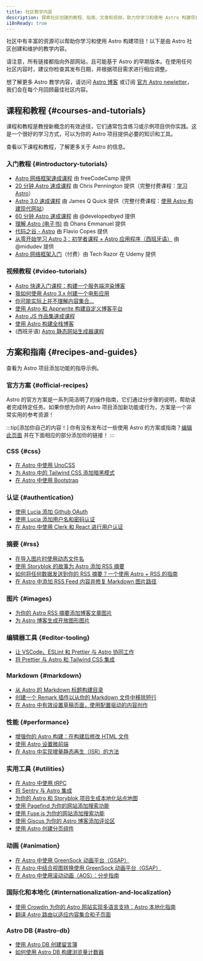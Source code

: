 ```yaml
---
title: 社区教学内容
description: 探索社区创建的教程、指南、文章和视频，助力你学习和使用 Astro 构建项目！
i18nReady: true
---
```


社区中有丰富的资源可以帮助你学习和使用 Astro 构建项目！以下是由 Astro 社区创建和维护的教学内容。

请注意，所有链接都指向外部网站，且可能基于 Astro 的早期版本。在使用任何社区内容时，建议你检查其发布日期，并根据项目需求进行相应调整。

想了解更多 Astro 教学内容，请访问 [Astro 博客](https://astro.build/blog/) 或订阅 [官方 Astro newletter](https://astro.build/newsletter/signup)，我们会在每个月回顾最佳社区内容。

## 课程和教程 \{#courses-and-tutorials\}

课程和教程是教授新概念的有效途径，它们通常包含练习或示例项目供你实践。这是一个很好的学习方式，可以为你的 Astro 项目提供必要的知识和工具。

查看以下课程和教程，了解更多关于 Astro 的信息。

### 入门教程 \{#introductory-tutorials\}
  - [Astro 网络框架速成课程](https://www.youtube.com/watch?v=e-hTm5VmofI) 由 freeCodeCamp 提供
  - [20 分钟 Astro 速成课程](https://www.youtube.com/watch?v=zrPVTf761OI) 由 Chris Pennington 提供（完整付费课程：[学习 Astro](https://learnastro.dev/)）
  - [Astro 3.0 速成课程](https://www.youtube.com/watch?v=qBOz6TpYAOg) 由 James Q Quick 提供（完整付费课程：[使用 Astro 构建现代网站](https://astrocourse.dev/)）
  - [60 分钟 Astro 速成课程](https://www.youtube.com/watch?v=NniT0vKyn-E) 由 @developedbyed 提供
  - [理解 Astro (电子书)](https://www.ohansemmanuel.com/books/understanding-astro) 由 Ohans Emmanuel 提供
  - [代码之谷 - Astro](https://thevalleyofcode.com/astro) 由 Flavio Copes 提供
  - [从零开始学习 Astro 3：初学者课程 + Astro 应用程序（西班牙语）](https://www.youtube.com/watch?v=RB5tR_nqUEw) 由 @midudev 提供
  - [Astro 网络框架入门](https://www.udemy.com/course/introduction-to-the-astro-web-framework/)（付费）由 Tech Razor 在 Udemy 提供

  ### 视频教程 \{#video-tutorials\}
  - [Astro 快速入门课程：构建一个服务端渲染博客](https://www.youtube.com/watch?v=XoIHKO6AkoM)
  - [我如何使用 Astro 3.x 创建一个电影应用](https://www.youtube.com/watch?v=Gvr4WhgfP0w)
  - [你可能实际上并不理解内容集合…](https://www.youtube.com/watch?v=Fcw4c3wzm7I)
  - [使用 Astro 和 Apprwrite 构建自定义博客平台](https://www.youtube.com/watch?v=OERqwLy_reA)
  - [Astro JS 作品集速成课程](https://www.youtube.com/watch?v=TwWvNK0yHjI)
  - [使用 Astro 构建全栈博客](https://egghead.io/courses/build-a-full-stack-blog-with-astro-7ffcf9ec)
  - (西班牙语) [Astro 静态网站生成器课程](https://www.youtube.com/watch?v=sOXW0ZnJxbQ)

## 方案和指南 \{#recipes-and-guides\}


查看为 Astro 项目添加功能的指导示例。

### 官方方案 \{#official-recipes\}

Astro 的官方方案是一系列简洁明了的操作指南，它们通过分步骤的说明，帮助读者完成特定任务。如果你想为你的 Astro 项目添加新功能或行为，方案是一个非常实用的参考资源！

<RecipesNav />

:::tip[添加你自己的内容！]
你有没有发布过一些使用 Astro 的方案或指南？[编辑此页面](https://github.com/withastro/docs/edit/main/src/content/docs/en/community-resources/content.mdx) 并在下面相应的部分添加你的链接！
:::

### CSS \{#css\}
- [在 Astro 中使用 UnoCSS](https://www.elian.codes/blog/23-02-11-implementing-unocss-in-astro/)
- [为 Astro 中的 Tailwind CSS 添加暗黑模式](https://www.kevinzunigacuellar.com/blog/dark-mode-in-astro/)
- [在 Astro 中使用 Bootstrap](https://www.drsys.de/use-bootstrap-with-astro/)
### 认证 \{#authentication\}
- [使用 Lucia 添加 Github OAuth](https://lucia-auth.com/tutorials/github-oauth/astro)
- [使用 Lucia 添加用户名和密码认证](https://lucia-auth.com/tutorials/username-and-password/astro)
- [在 Astro 中使用 Clerk 和 React 进行用户认证](https://www.launchfa.st/blog/react-astro-clerk)
### 摘要 \{#rss\}
- [在导入图片时使用动态文件名](https://vaihe.com/blog/astro/astro-dynamic-image-prop/)
- [使用 Storyblok 的故事为 Astro 添加 RSS 摘要](https://straffesites.com/en/blog/rss-feed-astro-storyblok)
- [如何将任何数据发送到你的 RSS 摘要？一个使用 Astro + RSS 的指南](https://aritraroy.live/tutorial/blogs/2023/how-to-send-any-data-to-rss-feed/)
- [在 Astro 中添加 RSS Feed 内容并修复 Markdown 图片路径](https://billyle.dev/posts/adding-rss-feed-content-and-fixing-markdown-image-paths-in-astro)
### 图片 \{#images\}
- [为你的 Astro RSS 摘要添加博客文章图片](https://webreaper.dev/posts/astro-rss-feed-blog-post-images/)
- [为 Astro 博客生成开放图形图片](https://techsquidtv.com/blog/generating-open-graph-images-for-astro/)
### 编辑器工具 \{#editor-tooling\}
- [让 VSCode、ESLint 和 Prettier 与 Astro 协同工作](https://patheticgeek.dev/blog/astro-prettier-eslint-vscode)
- [将 Prettier 与 Astro 和 Tailwind CSS 集成](https://straffesites.com/en/blog/integrate-prettier-astro-tailwindcss)
### Markdown \{#markdown\}
- [从 Astro 的 Markdown 标题构建目录](https://kld.dev/building-table-of-contents/)
- [创建一个 Remark 插件以从你的 Markdown 文件中移除短行](https://eatmon.co/blog/remove-runts-markdown/)
- [在 Astro 中有效设置草稿页面，使用配置驱动的内容创作](https://akashrajpurohit.com/blog/set-up-draft-pages-effectively-in-astro-with-configdriven-content-authoring/)
### 性能 \{#performance\}
- [增强你的 Astro 构建：在构建后修改 HTML 文件](https://straffesites.com/en/blog/optimize-astro-html-post-build)
- [使用 Astro 设置微前端](https://medium.com/@sergio.a.soria/setting-up-micro-frontends-with-astro-and-ecma-script-modules-137340d2c520)
- [在 Astro 中实现增量静态再生（ISR）的方法](https://logsnag.com/blog/implementing-isr-in-astro)
### 实用工具 \{#utilities\}
- [在 Astro 中使用 tRPC](https://www.thomasledoux.be/blog/using-trpc-astro-islands-react)
- [将 Sentry 与 Astro 集成](https://akashrajpurohit.com/blog/seamless-error-tracking-integrating-sentry-with-astro/)
- [为你的 Astro 和 Storyblok 项目生成本地化站点地图](https://straffesites.com/en/blog/localized-sitemap-astro-storyblok)
- [使用 Pagefind 为你的网站添加搜索功能](https://blog.otterlord.dev/posts/astro-search/)
- [使用 Fuse.js 为你的网站添加搜索功能](https://www.youtube.com/watch?v=XnV_2MWqAhQ)
- [使用 Giscus 为你的 Astro 博客添加评论区](https://elazizi.com/posts/add-comments-section-to-your-astro-blog/)
- [使用 Astro 创建分页组件](https://rimdev.io/creating-a-pagination-component-with-astro)
### 动画 \{#animation\}
- [在 Astro 中使用 GreenSock 动画平台（GSAP）](https://www.launchfa.st/blog/gsap-astro)
- [在 Astro 中结合视图转换使用 GreenSock 动画平台（GSAP）](https://www.launchfa.st/blog/gsap-astro-view-transitions)
- [在 Astro 中使用滚动动画（AOS）：分步指南](https://www.launchfa.st/blog/aos-astro)
### 国际化和本地化 \{#internationalization-and-localization\}
- [使用 Crowdin 为你的 Astro 网站实现多语言支持：Astro 本地化指南](https://crowdin.com/blog/2023/06/21/astro-localization-and-i18n)
- [翻译 Astro 路由以适应内容集合和子页面](https://www.webdesign-sopelnik.de/en/blog/translate-routes-for-astro-content-collections-or-subpages-with-trailingslash-and-base-support/)
### Astro DB \{#astro-db\}
- [使用 Astro DB 创建留言簿](https://ryantrimble.com/blog/creating-a-guestbook-with-astro-db/)
- [如何使用 Astro DB 构建浏览量计数器](https://www.vorillaz.com/astro-views)
